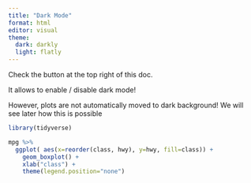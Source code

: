 ```yaml
---
title: "Dark Mode"
format: html
editor: visual
theme:
  dark: darkly
  light: flatly
---
```


Check the button at the top right of this doc.

It allows to enable / disable dark mode!

However, plots are not automatically moved to dark background! We will see later how this is possible

```r

library(tidyverse)

mpg %>%
  ggplot( aes(x=reorder(class, hwy), y=hwy, fill=class)) + 
    geom_boxplot() +
    xlab("class") +
    theme(legend.position="none")
```
